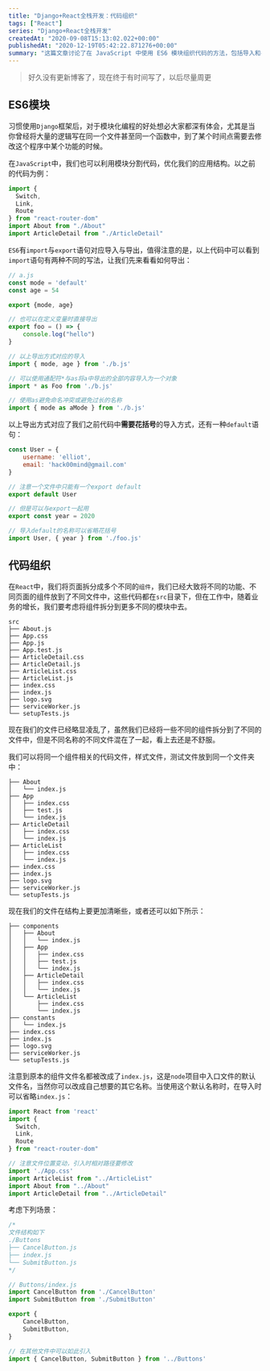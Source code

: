 ```yaml
---
title: "Django+React全栈开发：代码组织"
tags: ["React"]
series: "Django+React全栈开发"
createdAt: "2020-09-08T15:13:02.022+00:00"
publishedAt: "2020-12-19T05:42:22.871276+00:00"
summary: "这篇文章讨论了在 JavaScript 中使用 ES6 模块组织代码的方法，包括导入和导出模块、模块的命名和别名、以及如何将代码组织成不同的模块。文章还介绍了在 React 中如何将组件拆分成不同的模块，以及如何使用默认导出的文件。"
---
```


> 好久没有更新博客了，现在终于有时间写了，以后尽量周更

## ES6模块

习惯使用`Django`框架后，对于模块化编程的好处想必大家都深有体会，尤其是当你曾经将大量的逻辑写在同一个文件甚至同一个函数中，到了某个时间点需要去修改这个程序中某个功能的时候。

在`JavaScript`中，我们也可以利用模块分割代码，优化我们的应用结构。以之前的代码为例：

```javascript
import {
  Switch,
  Link,
  Route
} from "react-router-dom"
import About from "./About"
import ArticleDetail from "./ArticleDetail"
```

`ES6`有`import`与`export`语句对应导入与导出，值得注意的是，以上代码中可以看到`import`语句有两种不同的写法，让我们先来看看如何导出：

```javascript
// a.js
const mode = 'default'
const age = 54

export {mode, age}

// 也可以在定义变量时直接导出
export foo = () => {
    console.log("hello")
}

// 以上导出方式对应的导入
import { mode, age } from './b.js'

// 可以使用通配符*与as将a中导出的全部内容导入为一个对象
import * as Foo from './b.js'

// 使用as避免命名冲突或避免过长的名称
import { mode as aMode } from './b.js'
```

以上导出方式对应了我们之前代码中**需要花括号**的导入方式，还有一种`default`语句：

```javascript
const User = {
    username: 'elliot',
    email: 'hack00mind@gmail.com'
}

// 注意一个文件中只能有一个export default
export default User

// 但是可以与export一起用
export const year = 2020

// 导入default的名称可以省略花括号
import User, { year } from './foo.js'
```

## 代码组织

在`React`中，我们将页面拆分成多个不同的`组件`，我们已经大致将不同的功能、不同页面的组件放到了不同文件中，这些代码都在`src`目录下，但在工作中，随着业务的增长，我们要考虑将组件拆分到更多不同的模块中去。

```
src
├── About.js
├── App.css
├── App.js
├── App.test.js
├── ArticleDetail.css
├── ArticleDetail.js
├── ArticleList.css
├── ArticleList.js
├── index.css
├── index.js
├── logo.svg
├── serviceWorker.js
└── setupTests.js
```

现在我们的文件已经略显凌乱了，虽然我们已经将一些不同的组件拆分到了不同的文件中，但是不同名称的不同文件混在了一起，看上去还是不舒服。

我们可以将同一个组件相关的代码文件，样式文件，测试文件放到同一个文件夹中：

```
├── About
│   └── index.js
├── App
│   ├── index.css
│   ├── test.js
│   └── index.js
├── ArticleDetail
│   ├── index.css
│   └── index.js
├── ArticleList
│   ├── index.css
│   └── index.js
├── index.css
├── index.js
├── logo.svg
├── serviceWorker.js
└── setupTests.js

```

现在我们的文件在结构上要更加清晰些，或者还可以如下所示：

```
├── components
│   ├── About
│   │   └── index.js
│   ├── App
│   │   ├── index.css
│   │   ├── test.js
│   │   └── index.js
│   ├── ArticleDetail
│   │   ├── index.css
│   │   └── index.js
│   └── ArticleList
│       ├── index.css
│       └── index.js
├── constants
│   └── index.js
├── index.css
├── index.js
├── logo.svg
├── serviceWorker.js
└── setupTests.js
```

注意到原本的组件文件名都被改成了`index.js`，这是`node`项目中入口文件的默认文件名，当然你可以改成自己想要的其它名称。当使用这个默认名称时，在导入时可以省略`index.js`：

```javascript
import React from 'react'
import {
  Switch,
  Link,
  Route
} from "react-router-dom"

// 注意文件位置变动，引入时相对路径要修改
import './App.css'
import ArticleList from "../ArticleList"
import About from "../About"
import ArticleDetail from "../ArticleDetail"
```

考虑下列场景：

```javascript
/*
文件结构如下
./Buttons
├── CancelButton.js
├── index.js
└── SubmitButton.js
*/

// Buttons/index.js
import CancelButton from './CancelButton'
import SubmitButton from './SubmitButton'

export {
	CancelButton,
    SubmitButton,
}

// 在其他文件中可以如此引入
import { CancelButton, SubmitButton } from '../Buttons'
```

